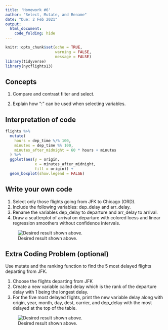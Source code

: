 ```yaml
---
title: 'Homework #6'
author: "Select, Mutate, and Rename"
date: "Due: 2 Feb 2021"
output:
  html_document:
    code_folding: hide
---
```


```r
knitr::opts_chunk$set(echo = TRUE,
                      warning = FALSE,
                      message = FALSE)
library(tidyverse)
library(nycflights13)
```

## Concepts  

1.  Compare and contrast filter and select.  

2.  Explain how ":" can be used when selecting variables.  

## Interpretation of code  

```r
flights %>%
  mutate(
    hours = dep_time %/% 100,
    minutes = dep_time %% 100,
    minutes_after_midnight = 60 * hours + minutes
  ) %>%
  ggplot(aes(y = origin,
             x = minutes_after_midnight,
             fill = origin)) +
  geom_boxplot(show.legend = FALSE)
```

## Write your own code

1.  Select only those flights going from JFK to Chicago (ORD).
1.  Include the following variables: dep_delay and arr_delay. 
1.  Rename the variables dep_delay to departure and arr_delay to arrival.
1.  Draw a scatterplot of arrival on departure with colored loess and linear regression smoothers without confidence intervals.

![Desired result shown above.](http://govfinance.byu.edu/govfinance/classes/dataScience/homework/graphs/HW06.png)

## Extra Coding Problem **(optional)**

Use mutate and the ranking function to find the 5 most delayed flights departing from JFK.

1. Choose the flights departing from JFK
1. Create a new variable called delay which is the rank of the departure delay with 1 being the longest delay.
1. For the five most delayed flights, print the new variable delay along with origin, year, month, day, dest, carrier, and dep_delay with the most delayed at the top of the table. 

![Desired result shown above.](http://govfinance.byu.edu/govfinance/classes/dataScience/homework/graphs/HW06_Optional.png) 

